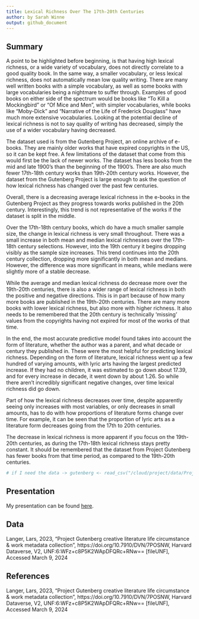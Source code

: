 ```yaml
---
title: Lexical Richness Over The 17th-20th Centuries
author: by Sarah Winne
output: github_document
---
```


## Summary

A point to be highlighted before beginning, is that having high lexical richness, or a wide variety of vocabulary, does not directly correlate to a good quality book. In the same way, a smaller vocabulary, or less lexical richness, does not automatically mean low quality writing. There are many well written books with a simple vocabulary, as well as some books with large vocabularies being a nightmare to suffer through. Examples of good books on either side of the spectrum would be books like "To Kill a Mockingbird" or "Of Mice and Men", with simpler vocabularies, while books like "Moby-Dick" and "Narrative of the Life of Frederick Douglass" have much more extensive vocabularies. Looking at the potential decline of lexical richness is not to say quality of writing has decreased, simply the use of a wider vocabulary having decreased. 

The dataset used is from the Gutenberg Project, an online archive of e-books. They are mainly older works that have expired copyrights in the US, so it can be kept free. A few limitations of the dataset that come from this would first be the lack of newer works. The dataset has less books from the mid and late 1900's than the beginning of the 1900's. There are also much fewer 17th-18th century works than 19th-20th century works. However, the dataset from the Gutenberg Project is large enough to ask the question of how lexical richness has changed over the past few centuries.

Overall, there is a decreasing average lexical richness in the e-books in the Gutenberg Project as they progress towards works published in the 20th century. Interestingly, this trend is not representative of the works if the dataset is split in the middle. 

Over the 17th-18th century books, which do have a much smaller sample size, the change in lexical richness is very small throughout. There was a small increase in both mean and median lexical richnesses over the 17th-18th century selections. However, into the 19th century it begins dropping visibly as the sample size increases. This trend continues into the 20th century collection, dropping more significantly in both mean and medians. However, the difference was more significant in means, while medians were slightly more of a stable decrease.

While the average and median lexical richness do decrease more over the 19th-20th centuries, there is also a wider range of lexical richness in both the positive and negative directions. This is in part because of how many more books are published in the 19th-20th centuries. There are many more books with lower lexical richness, but also more with higher richness. It also needs to be remembered that the 20th century is technically 'missing' values from the copyrights having not expired for most of the works of that time. 

In the end, the most accurate predictive model found takes into account the form of literature, whether the author was a parent, and what decade or century they published in. These were the most helpful for predicting lexical richness. Depending on the form of literature, lexical richness went up a few hundred of varying amounts, with lyric arts having the largest predicted increase. If they had no children, it was estimated to go down about 17.39, and for every increase in decade, it went down by about 1.26. So while there aren't incredibly significant negative changes, over time lexical richness did go down. 

Part of how the lexical richness decreases over time, despite apparently seeing only increases with most variables, or only decreases in small amounts, has to do with how proportions of literature forms change over time. For example, it can be seen that the proportion of lyric arts as a literature form decreases going from the 17th to 20th centuries. 

The decrease in lexical richness is more apparent if you focus on the 19th-20th centuries, as during the 17th-18th lexical richness stays pretty constant. It should be remembered that the dataset from Project Gutenberg has fewer books from that time period, as compared to the 19th-20th centuries. 

```r
# if I need the data -> gutenberg <- read_csv("/cloud/project/data/ProjectGutenbergMetadata.csv")
```

## Presentation

My presentation can be found [here](presentation/presentation.html).

## Data 

Langer, Lars, 2023, "Project Gutenberg creative literature life circumstance & work metadata collection", https://doi.org/10.7910/DVN/7POSNW, Harvard Dataverse, V2, UNF:6:WFz+c8P5K2WApDFQRc+RNw== [fileUNF], Accessed March 9, 2024

## References

Langer, Lars, 2023, "Project Gutenberg creative literature life circumstance & work metadata collection", https://doi.org/10.7910/DVN/7POSNW, Harvard Dataverse, V2, UNF:6:WFz+c8P5K2WApDFQRc+RNw== [fileUNF], Accessed March 9, 2024


